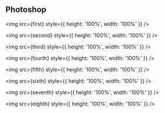 
<h2>Photoshop</h2>

<ProjectCard
  title='My First Day'
  link=''
  bg='linear-gradient(to right, #D4145A 0%, #FBB03B 100%)'>
  <img src={first} style={{ height: '100%', width: '100%' }} />
</ProjectCard>

<ProjectCard
  title='Portrait'
  link=''
  bg='linear-gradient(to right, #D4145A 0%, #FBB03B 100%)'>
  <img src={second} style={{ height: '100%', width: '100%' }} />
</ProjectCard>

<ProjectCard
  title='Pepeha Poster'
  link=''
  bg='linear-gradient(to right, #D4145A 0%, #FBB03B 100%)'>
  <img src={third} style={{ height: '100%', width: '100%' }} />
</ProjectCard>

<ProjectCard
  title='Interests Poster'
  link=''
  bg='linear-gradient(to right, #D4145A 0%, #FBB03B 100%)'>
  <img src={fourth} style={{ height: '100%', width: '100%' }} />
</ProjectCard>

<ProjectCard
  title='Creating Gradients'
  link=''
  bg='linear-gradient(to right, #D4145A 0%, #FBB03B 100%)'>
  <img src={fifth} style={{ height: '100%', width: '100%' }} />
</ProjectCard>

<ProjectCard
  title='Last Poster'
  link=''
  bg='linear-gradient(to right, #D4145A 0%, #FBB03B 100%)'>
  <img src={sixth} style={{ height: '100%', width: '100%' }} />
</ProjectCard>

<ProjectCard
  title='3D Modelling'
  link=''
  bg='linear-gradient(to right, #D4145A 0%, #FBB03B 100%)'>
  <img src={seventh} style={{ height: '100%', width: '100%' }} />
</ProjectCard>

<ProjectCard
  title='C#'
  link=''
  bg='linear-gradient(to right, #D4145A 0%, #FBB03B 100%)'>
  <img src={eighth} style={{ height: '100%', width: '100%' }} />
</ProjectCard>

